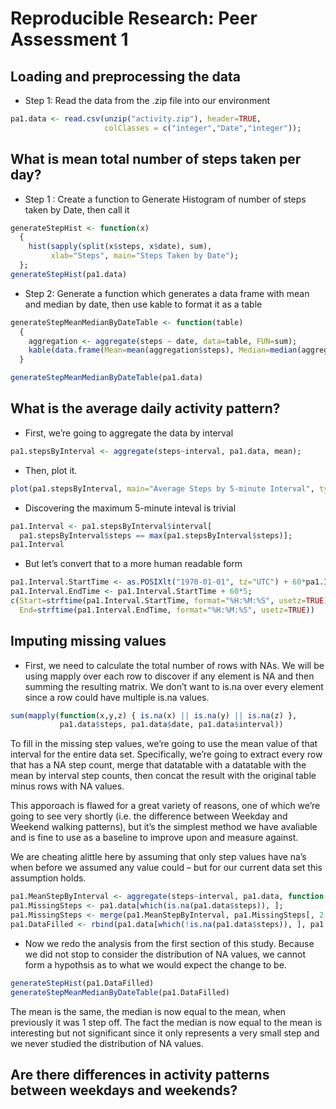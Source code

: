 # Reproducible Research: Peer Assessment 1


## Loading and preprocessing the data
* Step 1: Read the data from the .zip file into our environment
```r
pa1.data <- read.csv(unzip("activity.zip"), header=TRUE,
                     colClasses = c("integer","Date","integer"));
```

## What is mean total number of steps taken per day?

* Step 1 : Create a function to Generate Histogram of number of steps taken by Date, then call it
```r
generateStepHist <- function(x)
  {
    hist(sapply(split(x$steps, x$date), sum), 
         xlab="Steps", main="Steps Taken by Date");
  };
generateStepHist(pa1.data)
```

* Step 2: Generate a function which generates a data frame with mean and median by date, then use kable to format it as a table

```r
generateStepMeanMedianByDateTable <- function(table)
  {
    aggregation <- aggregate(steps ~ date, data=table, FUN=sum);
    kable(data.frame(Mean=mean(aggregation$steps), Median=median(aggregation$steps)))
  }

generateStepMeanMedianByDateTable(pa1.data)
```

## What is the average daily activity pattern?
* First, we're going to aggregate the data by interval
```r
pa1.stepsByInterval <- aggregate(steps~interval, pa1.data, mean);
```
* Then, plot it.
```r
plot(pa1.stepsByInterval, main="Average Steps by 5-minute Interval", type="l")
```
* Discovering the maximum 5-minute inteval is trivial
```r
pa1.Interval <- pa1.stepsByInterval$interval[
  pa1.stepsByInterval$steps == max(pa1.stepsByInterval$steps)];
pa1.Interval
```

* But let's convert that to a more human readable form

```r
pa1.Interval.StartTime <- as.POSIXlt("1970-01-01", tz="UTC") + 60*pa1.Interval;
pa1.Interval.EndTime <- pa1.Interval.StartTime + 60*5;
c(Start=strftime(pa1.Interval.StartTime, format="%H:%M:%S", usetz=TRUE),
  End=strftime(pa1.Interval.EndTime, format="%H:%M:%S", usetz=TRUE))
```


## Imputing missing values

* First, we need to calculate the total number of rows with NAs.  We will be using mapply
over each row to discover if any element is NA and then summing the resulting matrix.  We don't want to is.na over every element since a row could have multiple is.na values.

```r
sum(mapply(function(x,y,z) { is.na(x) || is.na(y) || is.na(z) }, 
           pa1.data$steps, pa1.data$date, pa1.data$interval))
```

To fill in the missing step values, we're going to use the mean value of that interval for the entire data set.  Specifically, we're going to extract every row that has a NA step count, merge that datatable with a datatable with the mean by interval step counts, then concat the result with the original table minus rows with NA values.

This apporoach is flawed for a great variety of reasons, one of which we're going to see very shortly (i.e. the difference between Weekday and Weekend walking patterns), but it's the simplest method we have avaliable and is fine to use as a baseline to improve upon and measure against.

We are cheating alittle here by assuming that only step values have na's when before we assumed any value could -- but for our current data set this assumption holds.

```r
pa1.MeanStepByInterval <- aggregate(steps~interval, pa1.data, function(x) mean(x,na.rm=TRUE));
pa1.MissingSteps <- pa1.data[which(is.na(pa1.data$steps)), ];
pa1.MissingSteps <- merge(pa1.MeanStepByInterval, pa1.MissingSteps[, 2:3]);
pa1.DataFilled <- rbind(pa1.data[which(!is.na(pa1.data$steps)), ], pa1.MissingSteps);
```

* Now we redo the analysis from the first section of this study.  Because we did not stop to consider the distribution of NA values, we cannot form a hypothsis as to what we would expect the change to be.
```r
generateStepHist(pa1.DataFilled)
generateStepMeanMedianByDateTable(pa1.DataFilled)
```
The mean is the same, the median is now equal to the mean, when previously it was 1 step off.  The fact the median is now equal to the mean is interesting but not significant since it only represents a very small step and we never studied the distribution of NA values.

## Are there differences in activity patterns between weekdays and weekends?
